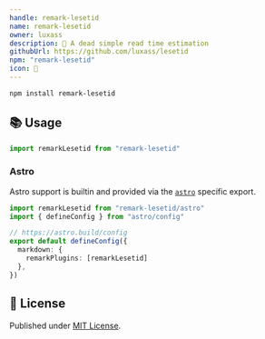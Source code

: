 ```yaml
---
handle: remark-lesetid
name: remark-lesetid
owner: luxass
description: 📖 A dead simple read time estimation
githubUrl: https://github.com/luxass/lesetid
npm: "remark-lesetid"
icon: 📖
---
```


```sh
npm install remark-lesetid
```

## 📚 Usage

```ts
import remarkLesetid from "remark-lesetid"
```

### Astro

Astro support is builtin and provided via the [`astro`](https://astro.build) specific export.

```ts
import remarkLesetid from "remark-lesetid/astro"
import { defineConfig } from "astro/config"

// https://astro.build/config
export default defineConfig({
  markdown: {
    remarkPlugins: [remarkLesetid]
  },
})
```

## 📄 License

Published under [MIT License](https://github.com/luxass/lesetid/blob/main/LICENSE).
